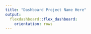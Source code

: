 ```yaml
---
title: "Dashboard Project Name Here" 
output:
  flexdashboard::flex_dashboard:
    orientation: rows
---
```

